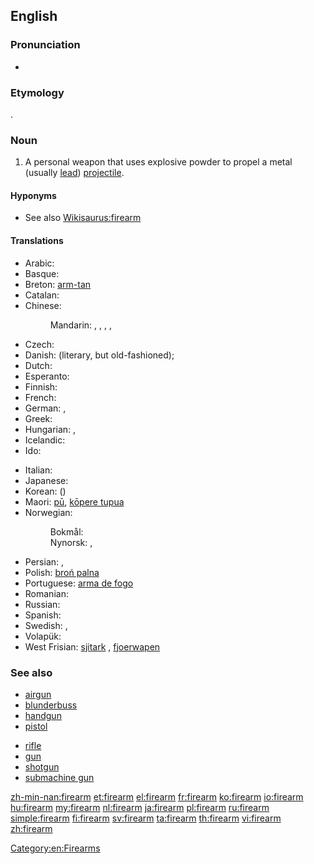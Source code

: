 ==English==
{{wikipedia}}

===Pronunciation===
* {{audio|en-us-firearm.ogg|Audio (US)}}

===Etymology===
{{compound|fire|arm}}.

===Noun===
{{en-noun}}

# A personal weapon that uses explosive powder to propel a metal (usually [[lead]]) [[projectile]].

====Hyponyms====
* See also [[Wikisaurus:firearm]]

====Translations====
{{trans-top|personal weapon}}
* Arabic: {{t|ar|سلاح ناري|m|tr=silaaH naariy|sc=Arab}}
* Basque: {{t|eu|su-arma|xs=Basque}}
* Breton: [[arm-tan]] {{m}}
* Catalan: {{t|ca|arma de foc|f}}
* Chinese:
*: Mandarin: {{t|zh|火器|tr=huǒqì|sc=Hani}}, {{t|zh|槍械|sc=Hani}}, {{t|zh|枪械|tr=qiāngxiè|sc=Hani}}, {{qualifier|archaic}} {{t|zh|火槍|sc=Hani}}, {{t|zh|火枪|tr=huǒqiāng|sc=Hani}}
* Czech: {{t|cs|střelná zbraň|f}}
* Danish: {{t|da|ildvåben|n}} (literary, but old-fashioned); {{t|da|skydevåben|n}}
* Dutch: {{t+|nl|vuurwapen|n}}
* Esperanto: {{t-|eo|pafilo|xs=Esperanto}}
* Finnish: {{t+|fi|tuliase}}
* French: {{t+|fr|arme à feu|f}}
* German: {{t+|de|Schusswaffe|f}}, {{t+|de|Feuerwaffe|f}}
* Greek: {{t-|el|πυροβόλο όπλο|n|tr=pyrovólo óplo}}
* Hungarian: {{t+|hu|tűzfegyver}}, {{t+|hu|lőfegyver}}
* Icelandic: {{t+|is|skotvopn|n}}
* Ido: {{t-|io|pafarmo|xs=Ido}}
{{trans-mid}}
* Italian: {{t+|it|arma da fuoco|f}}
* Japanese: {{t|ja|火器|tr=かき, kaki|sc=Jpan}}
* Korean: {{t|ko|화기|tr=hwagi|sc=Kore}} ({{t|ko|火器|sc=Kore}})
* Maori: [[pū]], [[kōpere tupua]]
* Norwegian:
*: Bokmål: {{t|nb|skytevåpen|n}}
*: Nynorsk: {{t|nn|skytevåpen|n}}, {{t|nn|skjotevåpen|n}}
* Persian: {{t|fa|تفنگ|tr=tofang|sc=fa-Arab}}, {{t|fa|اسلحه گرم|tr=aslahe garm|sc=fa-Arab}}
* Polish: [[broń palna]] {{f}}
* Portuguese: [[arma de fogo]] {{f}}
* Romanian: {{t|ro|armă de foc|f}}
* Russian: {{t|ru|огнестрельное оружие|n|tr=ognestrél'noje orúžije|sc=Cyrl}}
* Spanish: {{t+|es|arma de fuego|f}}
* Swedish: {{t|sv|skjutvapen|n}}, {{t|sv|eldvapen|n}}
* Volapük: {{t|vo|filavaf}}
* West Frisian: [[sjitark]] {{n}}, [[fjoerwapen]] {{n}}
{{trans-bottom}}

===See also===
{{top2}}
* [[airgun]]
* [[blunderbuss]]
* [[handgun]]
* [[pistol]]
{{mid2}}
* [[rifle]]
* [[gun]]
* [[shotgun]]
* [[submachine gun]]
{{bottom}}

[[Category:en:Firearms]]

[[zh-min-nan:firearm]]
[[et:firearm]]
[[el:firearm]]
[[fr:firearm]]
[[ko:firearm]]
[[io:firearm]]
[[hu:firearm]]
[[my:firearm]]
[[nl:firearm]]
[[ja:firearm]]
[[pl:firearm]]
[[ru:firearm]]
[[simple:firearm]]
[[fi:firearm]]
[[sv:firearm]]
[[ta:firearm]]
[[th:firearm]]
[[vi:firearm]]
[[zh:firearm]]